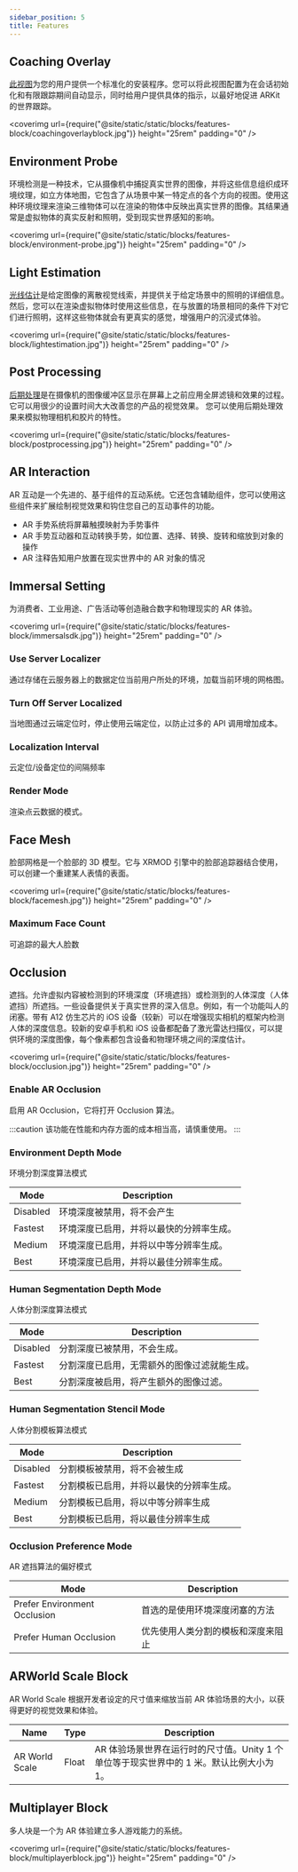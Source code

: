 ```yaml
---
sidebar_position: 5
title: Features
---
```


## Coaching Overlay

[此视图](https://developer.apple.com/documentation/arkit/arcoachingoverlayview)为您的用户提供一个标准化的安装程序。您可以将此视图配置为在会话初始化和有限跟踪期间自动显示，同时给用户提供具体的指示，以最好地促进 ARKit 的世界跟踪。

<coverimg
  url={require("@site/static/static/blocks/features-block/coachingoverlayblock.jpg")}
  height="25rem"
  padding="0"
/>

## Environment Probe

环境检测是一种技术，它从摄像机中捕捉真实世界的图像，并将这些信息组织成环境纹理，如立方体地图，它包含了从场景中某一特定点的各个方向的视图。使用这种环境纹理来渲染三维物体可以在渲染的物体中反映出真实世界的图像。其结果通常是虚拟物体的真实反射和照明，受到现实世界感知的影响。

<coverimg
  url={require("@site/static/static/blocks/features-block/environment-probe.jpg")}
  height="25rem"
  padding="0"
/>

## Light Estimation

[光线估计](https://developer.apple.com/documentation/arkit/camera_lighting_and_effects/adding_realistic_reflections_to_an_ar_experience)是给定图像的离散视觉线索，并提供关于给定场景中的照明的详细信息。然后，您可以在渲染虚拟物体时使用这些信息，在与放置的场景相同的条件下对它们进行照明，这样这些物体就会有更真实的感觉，增强用户的沉浸式体验。

<coverimg
  url={require("@site/static/static/blocks/features-block/lightestimation.jpg")}
  height="25rem"
  padding="0"
/>

## Post Processing

[后期处理](https://docs.unity3d.com/Packages/com.unity.render-pipelines.universal@7.1/manual/integration-with-post-processing.html)是在摄像机的图像缓冲区显示在屏幕上之前应用全屏滤镜和效果的过程。它可以用很少的设置时间大大改善您的产品的视觉效果。
您可以使用后期处理效果来模拟物理相机和胶片的特性。

<coverimg
  url={require("@site/static/static/blocks/features-block/postprocessing.jpg")}
  height="25rem"
  padding="0"
/>

## AR Interaction

AR 互动是一个先进的、基于组件的互动系统。它还包含辅助组件，您可以使用这些组件来扩展绘制视觉效果和钩住您自己的互动事件的功能。

- AR 手势系统将屏幕触摸映射为手势事件
- AR 手势互动器和互动转换手势，如位置、选择、转换、旋转和缩放到对象的操作
- AR 注释告知用户放置在现实世界中的 AR 对象的情况


<VideoPlayer src="/static/videos/arinteraction.mp4" className="custom-video-showcase" />

## Immersal Setting

为消费者、工业用途、广告活动等创造融合数字和物理现实的 AR 体验。

<coverimg
  url={require("@site/static/static/blocks/features-block/immersalsdk.jpg")}
  height="25rem"
  padding="0"
/>

### Use Server Localizer

通过存储在云服务器上的数据定位当前用户所处的环境，加载当前环境的网格图。

### Turn Off Server Localized

当地图通过云端定位时，停止使用云端定位，以防止过多的 API 调用增加成本。

### Localization Interval

云定位/设备定位的间隔频率

### Render Mode

渲染点云数据的模式。

## Face Mesh

脸部网格是一个脸部的 3D 模型。它与 XRMOD 引擎中的脸部追踪器结合使用，可以创建一个重建某人表情的表面。

<coverimg
  url={require("@site/static/static/blocks/features-block/facemesh.jpg")}
  height="25rem"
  padding="0"
/>

### Maximum Face Count

可追踪的最大人脸数

## Occlusion

遮挡。允许虚拟内容被检测到的环境深度（环境遮挡）或检测到的人体深度（人体遮挡）所遮挡。一些设备提供关于真实世界的深入信息。例如，有一个功能叫人的闭塞。带有 A12 仿生芯片的 iOS 设备（较新）可以在增强现实相机的框架内检测人体的深度信息。较新的安卓手机和 iOS 设备都配备了激光雷达扫描仪，可以提供环境的深度图像，每个像素都包含设备和物理环境之间的深度估计。

<coverimg
  url={require("@site/static/static/blocks/features-block/occlusion.jpg")}
  height="25rem"
  padding="0"
/>

### Enable AR Occlusion

启用 AR Occlusion，它将打开 Occlusion 算法。

:::caution
该功能在性能和内存方面的成本相当高，请慎重使用。
:::

### Environment Depth Mode

环境分割深度算法模式

| Mode     | Description                              |
| -------- | ---------------------------------------- |
| Disabled | 环境深度被禁用，将不会产生               |
| Fastest  | 环境深度已启用，并将以最快的分辨率生成。 |
| Medium   | 环境深度已启用，并将以中等分辨率生成。   |
| Best     | 环境深度已启用，并将以最佳分辨率生成。   |

### Human Segmentation Depth Mode

人体分割深度算法模式

| Mode     | Description                                  |
| -------- | -------------------------------------------- |
| Disabled | 分割深度已被禁用，不会生成。                 |
| Fastest  | 分割深度已启用，无需额外的图像过滤就能生成。 |
| Best     | 分割深度被启用，将产生额外的图像过滤。       |

### Human Segmentation Stencil Mode

人体分割模板算法模式

| Mode     | Description                              |
| -------- | ---------------------------------------- |
| Disabled | 分割模板被禁用，将不会被生成             |
| Fastest  | 分割模板已启用，并将以最快的分辨率生成。 |
| Medium   | 分割模板已启用，将以中等分辨率生成       |
| Best     | 分割模板已启用，将以最佳分辨率生成       |

### Occlusion Preference Mode

AR 遮挡算法的偏好模式

| Mode                         | Description                        |
| ---------------------------- | ---------------------------------- |
| Prefer Environment Occlusion | 首选的是使用环境深度闭塞的方法     |
| Prefer Human Occlusion       | 优先使用人类分割的模板和深度来阻止 |

## ARWorld Scale Block

AR World Scale 根据开发者设定的尺寸值来缩放当前 AR 体验场景的大小，以获得更好的视觉效果和体验。

| Name           | Type  | Description                                                                             |
| -------------- | ----- | --------------------------------------------------------------------------------------- |
| AR World Scale | Float | AR 体验场景世界在运行时的尺寸值。Unity 1 个单位等于现实世界中的 1 米。默认比例大小为 1。 |

## Multiplayer Block

多人块是一个为 AR 体验建立多人游戏能力的系统。

<coverimg
  url={require("@site/static/static/blocks/features-block/multiplayerblock.jpg")}
  height="25rem"
  padding="0"
/>
